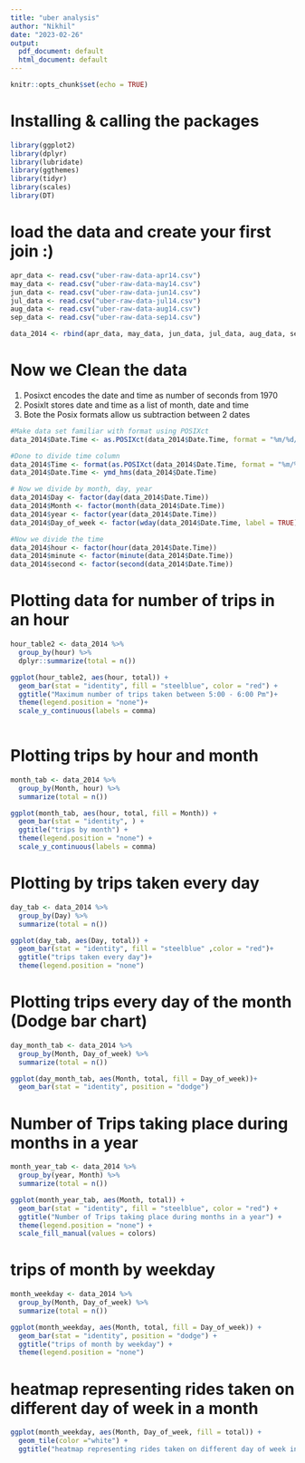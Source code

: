 ```yaml
---
title: "uber analysis"
author: "Nikhil"
date: "2023-02-26"
output:
  pdf_document: default
  html_document: default
---
```


```r
knitr::opts_chunk$set(echo = TRUE)
```

# Installing & calling the packages 
```r
library(ggplot2)
library(dplyr)
library(lubridate)
library(ggthemes)
library(tidyr)
library(scales)
library(DT)
```

# load the data and create your first join :)
```r
apr_data <- read.csv("uber-raw-data-apr14.csv")
may_data <- read.csv("uber-raw-data-may14.csv")
jun_data <- read.csv("uber-raw-data-jun14.csv")
jul_data <- read.csv("uber-raw-data-jul14.csv")
aug_data <- read.csv("uber-raw-data-aug14.csv")
sep_data <- read.csv("uber-raw-data-sep14.csv")

data_2014 <- rbind(apr_data, may_data, jun_data, jul_data, aug_data, sep_data)
```

# Now we Clean the data 
1. Posixct encodes the date and time as number of seconds from 1970
2. Posixlt stores date and time as a list of month, date and time 
3. Bote the Posix formats allow us subtraction between 2 dates 
```r
#Make data set familiar with format using POSIXct
data_2014$Date.Time <- as.POSIXct(data_2014$Date.Time, format = "%m/%d/%Y %H:%M:%S")

#Done to divide time column 
data_2014$Time <- format(as.POSIXct(data_2014$Date.Time, format = "%m/%d/%y %H:%M:%S"), format = "%H:%M:%S")
data_2014$Date.Time <- ymd_hms(data_2014$Date.Time)

# Now we divide by month, day, year 
data_2014$Day <- factor(day(data_2014$Date.Time))
data_2014$Month <- factor(month(data_2014$Date.Time))
data_2014$year <- factor(year(data_2014$Date.Time))
data_2014$Day_of_week <- factor(wday(data_2014$Date.Time, label = TRUE))

#Now we divide the time 
data_2014$hour <- factor(hour(data_2014$Date.Time))
data_2014$minute <- factor(minute(data_2014$Date.Time))
data_2014$second <- factor(second(data_2014$Date.Time))
```



# Plotting data for number of trips in an hour 
```r
hour_table2 <- data_2014 %>% 
  group_by(hour) %>% 
  dplyr::summarize(total = n())

ggplot(hour_table2, aes(hour, total)) +
  geom_bar(stat = "identity", fill = "steelblue", color = "red") +
  ggtitle("Maximum number of trips taken between 5:00 - 6:00 Pm")+
  theme(legend.position = "none")+
  scale_y_continuous(labels = comma)
 
```



# Plotting trips by hour and month 
```r
month_tab <- data_2014 %>% 
  group_by(Month, hour) %>% 
  summarize(total = n())

ggplot(month_tab, aes(hour, total, fill = Month)) +
  geom_bar(stat = "identity", ) +
  ggtitle("trips by month") +
  theme(legend.position = "none") +
  scale_y_continuous(labels = comma) 
```


# Plotting by trips taken every day 
```r
day_tab <- data_2014 %>% 
  group_by(Day) %>% 
  summarize(total = n())

ggplot(day_tab, aes(Day, total)) +
  geom_bar(stat = "identity", fill = "steelblue" ,color = "red")+
  ggtitle("trips taken every day")+
  theme(legend.position = "none")
```


# Plotting trips every day of the month (Dodge bar chart)
```r
day_month_tab <- data_2014 %>% 
  group_by(Month, Day_of_week) %>% 
  summarize(total = n())

ggplot(day_month_tab, aes(Month, total, fill = Day_of_week))+
  geom_bar(stat = "identity", position = "dodge")
```

# Number of Trips taking place during months in a year
```r
month_year_tab <- data_2014 %>% 
  group_by(year, Month) %>% 
  summarize(total = n())

ggplot(month_year_tab, aes(Month, total)) + 
  geom_bar(stat = "identity", fill = "steelblue", color = "red") +
  ggtitle("Number of Trips taking place during months in a year") +
  theme(legend.position = "none") +
  scale_fill_manual(values = colors)
```

# trips of month by weekday 
```r
month_weekday <- data_2014 %>% 
  group_by(Month, Day_of_week) %>% 
  summarize(total = n())

ggplot(month_weekday, aes(Month, total, fill = Day_of_week)) +
  geom_bar(stat = "identity", position = "dodge") +
  ggtitle("trips of month by weekday") +
  theme(legend.position = "none")

```

# heatmap representing rides taken on different day of week in a month
```r
ggplot(month_weekday, aes(Month, Day_of_week, fill = total)) +
  geom_tile(color ="white") +
  ggtitle("heatmap representing rides taken on different day of week in a month")

```



